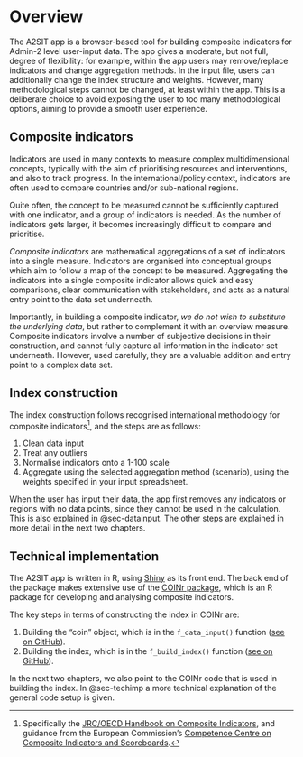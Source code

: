 # Overview

The A2SIT app is a browser-based tool for building composite indicators for Admin-2 level user-input data. The app gives a moderate, but not full, degree of flexibility: for example, within the app users may remove/replace indicators and change aggregation methods. In the input file, users can additionally change the index structure and weights. However, many methodological steps cannot be changed, at least within the app. This is a deliberate choice to avoid exposing the user to too many methodological options, aiming to provide a smooth user experience.

## Composite indicators

Indicators are used in many contexts to measure complex multidimensional concepts, typically with the aim of prioritising resources and interventions, and also to track progress. In the international/policy context, indicators are often used to compare countries and/or sub-national regions.

Quite often, the concept to be measured cannot be sufficiently captured with one indicator, and a group of indicators is needed. As the number of indicators gets larger, it becomes increasingly difficult to compare and prioritise. 

*Composite indicators* are mathematical aggregations of a set of indicators into a single measure. Indicators are organised into conceptual groups which aim to follow a map of the concept to be measured. Aggregating the indicators into a single composite indicator allows quick and easy comparisons, clear communication with stakeholders, and acts as a natural entry point to the data set underneath.

Importantly, in building a composite indicator, *we do not wish to substitute the underlying data*, but rather to complement it with an overview measure. Composite indicators involve a number of subjective decisions in their construction, and cannot fully capture all information in the indicator set underneath. However, used carefully, they are a valuable addition and entry point to a complex data set.

## Index construction

The index construction follows recognised international methodology for composite indicators[^results-1], and the steps are as follows:

[^results-1]: Specifically the [JRC/OECD Handbook on Composite Indicators](https://publications.jrc.ec.europa.eu/repository/handle/JRC47008), and guidance from the European Commission's [Competence Centre on Composite Indicators and Scoreboards](https://knowledge4policy.ec.europa.eu/composite-indicators_en).

1. Clean data input
2. Treat any outliers
3. Normalise indicators onto a 1-100 scale
4. Aggregate using the selected aggregation method (scenario), using the weights specified in your input spreadsheet.

When the user has input their data, the app first removes any indicators or regions with no data points, since they cannot be used in the calculation. This is also explained in @sec-datainput. The other steps are explained in more detail in the next two chapters.

## Technical implementation

The A2SIT app is written in R, using [Shiny](https://shiny.posit.co/) as its front end. The back end of the package makes extensive use of the [COINr package](https://bluefoxr.github.io/COINr/), which is an R package for developing and analysing composite indicators.

The key steps in terms of constructing the index in COINr are:

1. Building the "coin" object, which is in the `f_data_input()` function ([see on GitHub](https://github.com/UNHCR-Guatemala/A2SIT/blob/c7f70d356d426cf76924532ed66a6b2ea9fd5043/R/f_input.R#L27)).
2. Building the index, which is in the `f_build_index()` function ([see on GitHub](https://github.com/UNHCR-Guatemala/A2SIT/blob/c7f70d356d426cf76924532ed66a6b2ea9fd5043/R/f_results.R#L46)).

In the next two chapters, we also point to the COINr code that is used in building the index. In @sec-techimp a more technical explanation of the general code setup is given.

